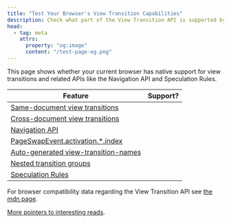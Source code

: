 ```yaml
---
title: "Test Your Browser's View Transition Capabilities"
description: Check what part of the View Transition API is supported by your browser
head:
  - tag: meta
    attrs:
      property: "og:image"
      content: "/test-page-og.png"
---
```



<TestPage />

This page shows whether your current browser has native support for view transitions and related APIs like the Navigation API and Speculation Rules.

| Feature                                                                                                       | Support?          |
| ------------------------------------------------------------------------------------------------------------- | ----------------- |
| [Same-document view transitions](https://drafts.csswg.org/css-view-transitions-1)                             | <span id="sdvt"/> |
| [Cross-document view transitions](https://drafts.csswg.org/css-view-transitions-2)                            | <span id="cdvt"/> |
| [Navigation API](https://developer.mozilla.org/en-US/docs/Web/API/Navigation_API)                             | <span id="nav"/>  |
| [PageSwapEvent.activation.\*.index](https://drafts.csswg.org/css-view-transitions-2/#old-doc-event)           | <span id="idx"/>  |
| [Auto-generated view-transition-names](https://drafts.csswg.org/css-view-transitions-2/#additions-to-vt-name) | <span id="vtna"/> |
| [Nested transition groups](https://drafts.csswg.org/css-view-transitions-2/#view-transition-group-prop)       | <span id="vtg"/>  |
| [Speculation Rules](https://developer.mozilla.org/en-US/docs/Web/API/Speculation_Rules_API)                   | <span id="spec"/> |

For browser compatibility data regarding the View Transition API see [the mdn page](https://developer.mozilla.org/en-US/docs/Web/API/View_Transitions_API#browser_compatibility).

[More pointers to interesting reads](/basics/api/#references).

<style>{`
	#sdvt,
	#cdvt,
	#nav,
	#svt,
	#rvt,
	#vtna,
	#vtg,
	#idx,
	#spec {
		&::before {
			content: 'Not supported';
		}
	}

	:root[sdvt] #sdvt,
	:root[cdvt] #cdvt,
	:root[nav] #nav,
	:root[svt] #svt,
	:root[rvt] #rvt,
	:root[vtg] #vtg,
	:root[vtna] #vtna,
	:root[idx] #idx,
	:root[spec] #spec
	 {
		&::before {
			content: 'Supported';
			background-color: lightgreen;
			color: black;
			display: inline-block;
			margin: auto;
			padding: 0.5ex 1ex;
			width: 100%;
		}
	}
`}</style>

